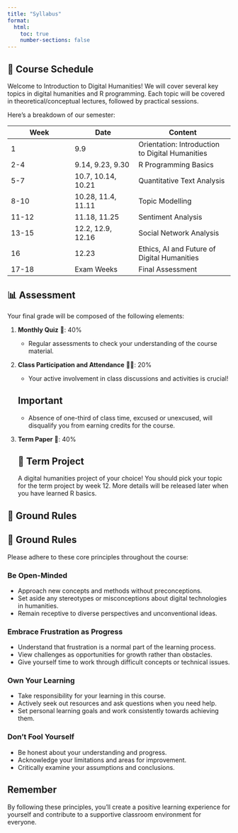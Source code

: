 ```yaml
---
title: "Syllabus"
format:
  html:
    toc: true
    number-sections: false
---
```


## 📅 Course Schedule

Welcome to Introduction to Digital Humanities! We will cover several key topics in digital humanities and R programming. [Each topic will be covered in theoretical/conceptual lectures, followed by practical sessions.]{.highlight-blue} 

Here's a breakdown of our semester:


| Week | Date | Content |
|------|------|---------|
| 1 | 9.9 | <span class="highlight-yellow">Orientation: Introduction to Digital Humanities</span> |
| 2-4 | 9.14, 9.23, 9.30 | <span class="highlight-green">R Programming Basics</span> |
| 5-7 | 10.7, 10.14, 10.21 | <span class="highlight-blue">Quantitative Text Analysis</span> |
| 8-10 | 10.28, 11.4, 11.11 | <span class="highlight-pink">Topic Modelling</span> |
| 11-12 | 11.18, 11.25 | <span class="highlight-orange">Sentiment Analysis</span> |
| 13-15 | 12.2, 12.9, 12.16 | <span class="highlight-green">Social Network Analysis</span> |
| 16 | 12.23 | <span class="highlight-yellow">Ethics, AI and Future of Digital Humanities</span> |
| 17-18 | Exam Weeks | Final Assessment |



## 📊 Assessment

Your final grade will be composed of the following elements:

1. **Monthly Quiz** 📝: <span class="highlight-blue">40%</span>
   - Regular assessments to check your understanding of the course material.

2. **Class Participation and Attendance** 🙋‍♀️: <span class="highlight-green">20%</span>
   - Your active involvement in class discussions and activities is crucial!
   
   ::: {.callout-note}
   ## Important
   - Absence of one-third of class time, excused or unexcused, will disqualify you from earning credits for the course.
   :::

3. **Term Paper** 📄: <span class="highlight-orange">40%</span>
   
   ::: {.callout-note icon="false"}
   ## 🎯 Term Project 
   A digital humanities project of your choice! You should pick your topic for the term project by week 12. More details will be released later when you have learned R basics. 
   :::


## 🚀 Ground Rules

:::{.callout-note icon="false"}
# 🫡 Ground Rules
Please adhere to these core principles throughout the course:
:::

### Be Open-Minded {.unnumbered}

- Approach new concepts and methods without preconceptions.
- Set aside any stereotypes or misconceptions about digital technologies in humanities.
- Remain receptive to diverse perspectives and unconventional ideas.

### Embrace Frustration as Progress {.unnumbered}

- Understand that frustration is a normal part of the learning process.
- View challenges as opportunities for growth rather than obstacles.
- Give yourself time to work through difficult concepts or technical issues.

### Own Your Learning {.unnumbered}

- Take responsibility for your learning in this course.
- Actively seek out resources and ask questions when you need help.
- Set personal learning goals and work consistently towards achieving them.

### Don't Fool Yourself {.unnumbered}

- Be honest about your understanding and progress.
- Acknowledge your limitations and areas for improvement.
- Critically examine your assumptions and conclusions.

:::{.callout-note}
## Remember
By following these principles, you'll create a positive learning experience for yourself and contribute to a supportive classroom environment for everyone.
:::